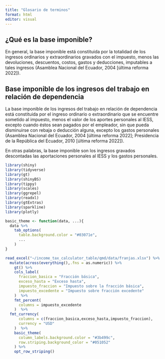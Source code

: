 ```yaml
---
title: "Glosario de terminos"
format: html
editor: visual
---
```


## ¿Qué es la base imponible?

En general, la base imponible está constituida por la totalidad de los ingresos ordinarios y extraordinarios gravados con el impuesto, menos las devoluciones, descuentos, costos, gastos y deducciones, imputables a tales ingresos (Asamblea Nacional del Ecuador, 2004 [última reforma 2022]).

## Base imponible de los ingresos del trabajo en relación de dependencia

La base imponible de los ingresos del trabajo en relación de dependencia está constituida por el ingreso ordinario o extraordinario que se encuentre sometido al impuesto, menos el valor de los aportes personales al IESS, excepto cuando éstos sean pagados por el empleador, sin que pueda disminuirse con rebaja o deducción alguna, excepto los gastos personales (Asamblea Nacional del Ecuador, 2004 [última reforma 2022]; Presidencia de la República del Ecuador, 2010 [última reforma 2022]).

En otras palabras, la base imponible son los ingresos gravados descontadas las aportaciones personales al IESS y los gastos personales. 

```r

library(shiny)
library(tidyverse)
library(gt)
library(shinyBS)
library(tippy)
library(scales)
library(ggrepel)
library(readxl)
library(gtExtras)
library(sparkline)
library(plotly)

basic_theme <- function(data, ...){
  data %>% 
    tab_options(
      table.background.color = "#03071e",
      ...
    )
}

read_excel("~/income_tax_calculator_table/qmd/data/franjas.xlsx") %>%
  mutate(across(everything(),.fns = as.numeric)) %>% 
    gt() %>%
    cols_label(
      fraccion_basica = "Fracción básica",
      exceso_hasta = "Exceso hasta",
      impuesto_fraccion = "Impuesto sobre la fracción básica",
      impuesto_excedente = "Impuesto sobre fracción excedente"
    )  %>%
    fmt_percent(
      columns = impuesto_excedente
    )  %>%
  fmt_currency(
      columns = c(fraccion_basica,exceso_hasta,impuesto_fraccion),
      currency = "USD"
    )  %>%
    basic_theme(
      column_labels.background.color = "#3b499c",
      row.striping.background_color = "#051052"
    ) %>% 
    opt_row_striping()  
```
